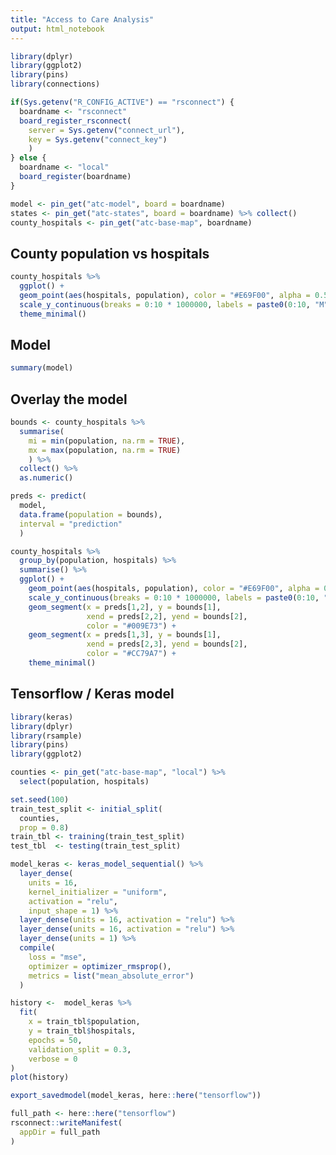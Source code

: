 ```yaml
---
title: "Access to Care Analysis"
output: html_notebook
---
```


```r
library(dplyr)
library(ggplot2)
library(pins)
library(connections)

if(Sys.getenv("R_CONFIG_ACTIVE") == "rsconnect") {
  boardname <- "rsconnect"
  board_register_rsconnect(
    server = Sys.getenv("connect_url"),
    key = Sys.getenv("connect_key")
    )
} else {
  boardname <- "local"
  board_register(boardname)  
}

model <- pin_get("atc-model", board = boardname)
states <- pin_get("atc-states", board = boardname) %>% collect()
county_hospitals <- pin_get("atc-base-map", boardname)
```

## County population vs hospitals

```r
county_hospitals %>%
  ggplot() +
  geom_point(aes(hospitals, population), color = "#E69F00", alpha = 0.5) +
  scale_y_continuous(breaks = 0:10 * 1000000, labels = paste0(0:10, "M")) +
  theme_minimal() 
```

## Model

```r
summary(model)
```

## Overlay the model


```r
bounds <- county_hospitals %>%
  summarise(
    mi = min(population, na.rm = TRUE), 
    mx = max(population, na.rm = TRUE)
    ) %>% 
  collect() %>%
  as.numeric()

preds <- predict(
  model, 
  data.frame(population = bounds),
  interval = "prediction"
  )

county_hospitals %>% 
  group_by(population, hospitals) %>%
  summarise() %>%
  ggplot() +
    geom_point(aes(hospitals, population), color = "#E69F00", alpha = 0.5) +
    scale_y_continuous(breaks = 0:10 * 1000000, labels = paste0(0:10, "M")) +
    geom_segment(x = preds[1,2], y = bounds[1], 
                 xend = preds[2,2], yend = bounds[2], 
                 color = "#009E73") +
    geom_segment(x = preds[1,3], y = bounds[1], 
                 xend = preds[2,3], yend = bounds[2], 
                 color = "#CC79A7") +
    theme_minimal()
```

## Tensorflow / Keras model

```r
library(keras)
library(dplyr)
library(rsample)
library(pins)
library(ggplot2)

counties <- pin_get("atc-base-map", "local") %>%
  select(population, hospitals)

set.seed(100)
train_test_split <- initial_split(
  counties, 
  prop = 0.8)
train_tbl <- training(train_test_split)
test_tbl  <- testing(train_test_split)

model_keras <- keras_model_sequential() %>%
  layer_dense(
    units = 16,
    kernel_initializer = "uniform",
    activation = "relu",
    input_shape = 1) %>%
  layer_dense(units = 16, activation = "relu") %>%
  layer_dense(units = 16, activation = "relu") %>%
  layer_dense(units = 1) %>%
  compile(
    loss = "mse",
    optimizer = optimizer_rmsprop(),
    metrics = list("mean_absolute_error")
  )

history <-  model_keras %>%
  fit(
    x = train_tbl$population,
    y = train_tbl$hospitals,
    epochs = 50,
    validation_split = 0.3,
    verbose = 0
)
plot(history)
```


```r
export_savedmodel(model_keras, here::here("tensorflow"))

full_path <- here::here("tensorflow")
rsconnect::writeManifest(
  appDir = full_path
)
```

